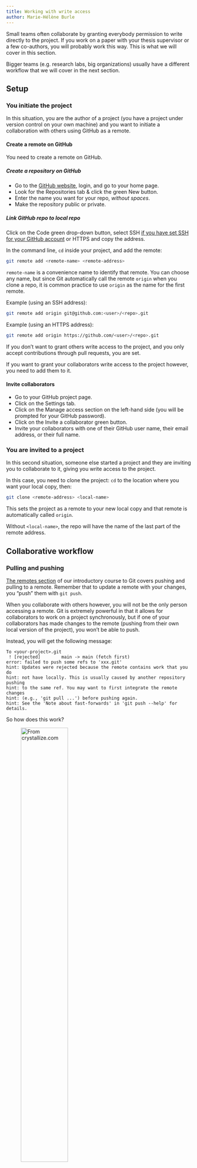 ```yaml
---
title: Working with write access
author: Marie-Hélène Burle
---
```


:::{.def}

Small teams often collaborate by granting everybody permission to write directly to the project. If you work on a paper with your thesis supervisor or a few co-authors, you will probably work this way. This is what we will cover in this section.

Bigger teams (e.g. research labs, big organizations) usually have a different workflow that we will cover in the next section.

:::

## Setup

### You initiate the project

In this situation, you are the author of a project (you have a project under version control on your own machine) and you want to initiate a collaboration with others using GitHub as a remote.

#### Create a remote on GitHub

You need to create a remote on GitHub.

##### Create a repository on GitHub

- Go to the [GitHub website](https://github.com), login, and go to your home page.
- Look for the [Repositories]{.codelike} tab & click the green [New]{.codelike} button.
- Enter the name you want for your repo, *without spaces*.
- Make the repository public or private.

##### Link GitHub repo to local repo

Click on the [Code]{.codelike} green drop-down button, select SSH [if you have set SSH for your GitHub account](https://docs.github.com/en/free-pro-team@latest/github/authenticating-to-github/connecting-to-github-with-ssh) or HTTPS and copy the address.

In the command line, `cd` inside your project, and add the remote:

```.bash
git remote add <remote-name> <remote-address>
```

`remote-name` is a convenience name to identify that remote. You can choose any name, but since Git automatically call the remote `origin` when you clone a repo, it is common practice to use `origin` as the name for the first remote.

:::{.example}

Example (using an SSH address):

:::

```.bash
git remote add origin git@github.com:<user>/<repo>.git
```

:::{.example}

Example (using an HTTPS address):

:::

```.bash
git remote add origin https://github.com/<user>/<repo>.git
```

If you don't want to grant others write access to the project, and you only accept contributions through pull requests, you are set.

If you want to grant your collaborators write access to the project however, you need to add them to it.

#### Invite collaborators

- Go to your GitHub project page.
- Click on the [Settings]{.codelike} tab.
- Click on the [Manage access]{.codelike} section on the left-hand side (you will be prompted for your GitHub password).
- Click on the [Invite a collaborator]{.codelike} green button.
- Invite your collaborators with one of their GitHub user name, their email address, or their full name.

### You are invited to a project

In this second situation, someone else started a project and they are inviting you to collaborate to it, giving you write access to the project.

In this case, you need to clone the project: `cd` to the location where you want your local copy, then:

```.bash
git clone <remote-address> <local-name>
```

This sets the project as a remote to your new local copy and that remote is automatically called `origin`.

Without `<local-name>`, the repo will have the name of the last part of the remote address.

## Collaborative workflow

### Pulling and pushing

[The remotes section](intro_remotes) of our introductory course to Git covers pushing and pulling to a remote. Remember that to update a remote with your changes, you "push" them with `git push`.

When you collaborate with others however, you will not be the only person accessing a remote. Git is extremely powerful in that it allows for collaborators to work on a project synchronously, but if one of your collaborators has made changes to the remote (pushing from their own local version of the project), you won't be able to push.

Instead, you will get the following message:

````
To <your-project>.git
 ! [rejected]        main -> main (fetch first)
error: failed to push some refs to 'xxx.git'
hint: Updates were rejected because the remote contains work that you do
hint: not have locally. This is usually caused by another repository pushing
hint: to the same ref. You may want to first integrate the remote changes
hint: (e.g., 'git pull ...') before pushing again.
hint: See the 'Note about fast-forwards' in 'git push --help' for details.
````

So how does this work?

![From [crystallize.com](https://crystallize.com/comics/no-verify)](img/collab.jpg){width="55%" fig-alt="noshadow"}

You first have to update your local version of the project with their change by running `git pull`.

If there are no conflicts (the same lines of the same files having conflicting versions) Git will automatically merge their changes with yours and now you can push the merged changes back to the remote.

Now... what if there *are* conflicts?

### Resolving conflicts

Git works line by line. As long as your collaborators and you aren't working on the same line(s) of the same file(s) at the same time, there will not be any problem. If however you modified one or more of the same line(s) of the same file(s), Git will not be able to decide which version should be kept.

When you `git pull` their work on your machine, the automatic merging will get interrupted and Git will ask you to resolve the conflict(s) before the merge can resume. It will conveniently tell you which file(s) contain the conflict(s).

There are fancy tools to resolve conflicts, but you can do it in any text editor: simply open the file(s) listed by Git as having conflicts and look for the following markers:

````
<<<<<<< HEAD
This is your version.
=======
This is the alternative version of the same section of the file.
>>>>>>> alternative version
````

These markers are added by Git to signal the areas of conflict. It is up to you to choose between the two versions (or create a third one) and remove the conflict markers. After that, you can stage the file(s) which contained the conflicts to finish the merge (and then you can commit).
